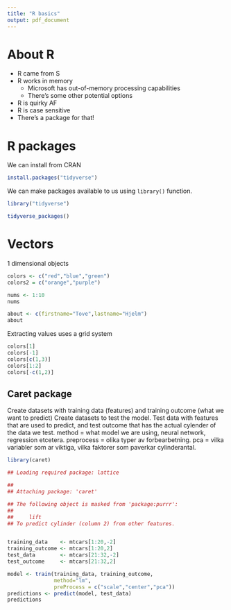 ```yaml
---
title: "R basics"
output: pdf_document
---
```


# About R
- R came from S
- R works in memory
    + Microsoft has out-of-memory processing capabilities 
    + There's some other potential options
- R is quirky AF
- R is case sensitive
- There's a package for that!

# R packages
We can install from CRAN
```r
install.packages("tidyverse")
```

We can make packages available to us using `library()` function.

```r
library("tidyverse")
```

```r
tidyverse_packages()

```

# Vectors
1 dimensional objects

```r
colors <- c("red","blue","green")
colors2 = c("orange","purple")

nums <- 1:10
nums

about <- c(firstname="Tove",lastname="Hjelm")
about
```
Extracting values uses a grid system

```r
colors[1]
colors[-1]
colors[c(1,3)]
colors[1:2]
colors[-c(1,2)]

```
## Caret package
Create datasets with training data (features) and training outcome (what we want to predict)
Create datasets to test the model. Test data with features that are used to predict, and test outcome that has the actual cylender of the data we test.
method = what model we are using, neural network, regression etcetera. 
preprocess = olika typer av forbearbetning. pca = vilka variabler som ar viktiga, vilka faktorer som paverkar cylinderantal.

```r
library(caret)

## Loading required package: lattice

## 
## Attaching package: 'caret'

## The following object is masked from 'package:purrr':
## 
##     lift
## To predict cylinder (column 2) from other features.


training_data    <- mtcars[1:20,-2]
training_outcome <- mtcars[1:20,2]
test_data        <- mtcars[21:32,-2]
test_outcome     <- mtcars[21:32,2]

model <- train(training_data, training_outcome,
               method="lm",
               preProcess = c("scale","center","pca"))
predictions <- predict(model, test_data)
predictions
```

